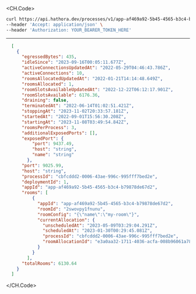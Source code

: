 
<CH.Code>
```bash Example Request
curl https://api.hathora.dev/processes/v1/app-af469a92-5b45-4565-b3c4-b79878de67d2/list/running \
--header 'Accept: application/json' \
--header 'Authorization: YOUR_BEARER_TOKEN_HERE'
```
---

```json Example Response
  [
    {
      "egressedBytes": 435,
      "idleSince": "2023-09-16T00:05:11.677Z",
      "activeConnectionsUpdatedAt": "2022-05-29T04:46:43.786Z",
      "activeConnections": 10,
      "roomsAllocatedUpdatedAt": "2022-01-21T14:14:48.649Z",
      "roomsAllocated": 1,
      "roomSlotsAvailableUpdatedAt": "2022-12-22T06:12:17.901Z",
      "roomSlotsAvailable": 6176.36,
      "draining": false,
      "terminatedAt": "2022-06-14T01:02:51.421Z",
      "stoppingAt": "2023-11-02T20:33:57.181Z",
      "startedAt": "2022-09-01T15:56:30.208Z",
      "startingAt": "2023-11-08T03:49:54.842Z",
      "roomsPerProcess": 3,
      "additionalExposedPorts": [],
      "exposedPort": {
          "port": 9437.49,
          "host": "string",
          "name": "string"
        },
      "port": 9025.99,
      "host": "string",
      "processId": "cbfcddd2-0006-43ae-996c-995fff7bed2e",
      "deploymentId": 1,
      "appId": "app-af469a92-5b45-4565-b3c4-b79878de67d2",
      "rooms": [
          {
            "appId": "app-af469a92-5b45-4565-b3c4-b79878de67d2",
            "roomId": "2swovpy1fnunu",
            "roomConfig": "{\"name\":\"my-room\"}",
            "currentAllocation": {
              "unscheduledAt": "2023-05-09T03:29:04.291Z",
              "scheduledAt": "2023-01-30T00:29:45.081Z",
              "processId": "cbfcddd2-0006-43ae-996c-995fff7bed2e",
              "roomAllocationId": "e3a0aa32-1711-4036-acfa-008b96061a78"
            }
          }
        ],
      "totalRooms": 6130.64
    }
  ]
```
</CH.Code>
